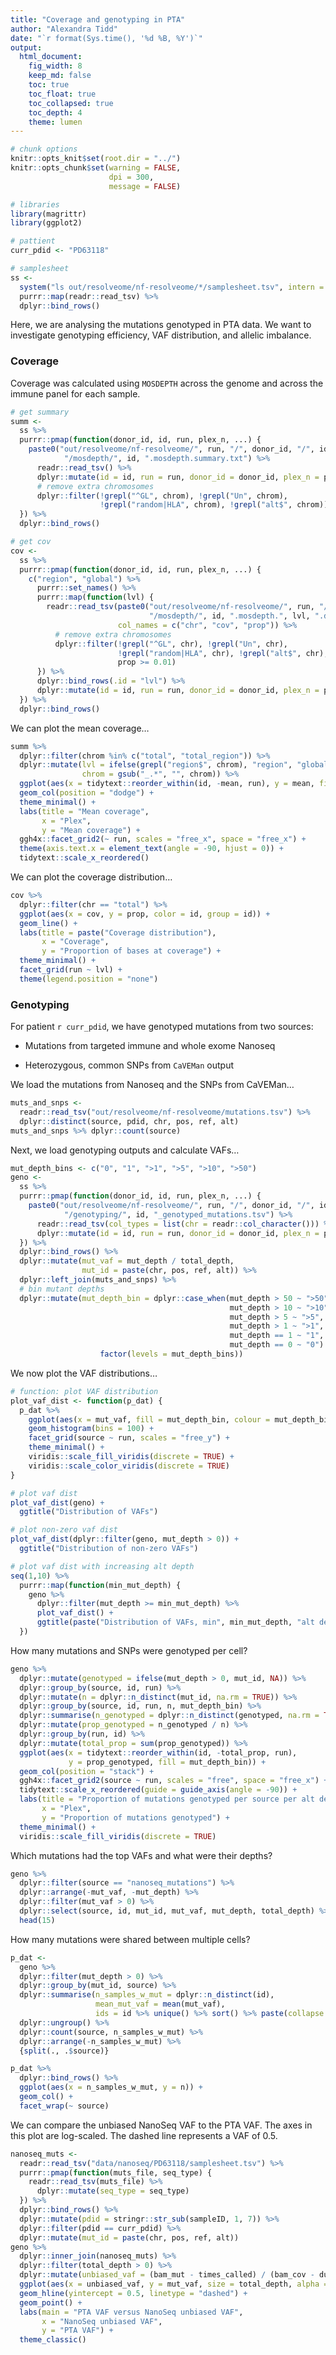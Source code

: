 ```yaml
---
title: "Coverage and genotyping in PTA"
author: "Alexandra Tidd"
date: "`r format(Sys.time(), '%d %B, %Y')`"
output:
  html_document:
    fig_width: 8
    keep_md: false
    toc: true
    toc_float: true
    toc_collapsed: true
    toc_depth: 4
    theme: lumen
---
```


```r
# chunk options
knitr::opts_knit$set(root.dir = "../")
knitr::opts_chunk$set(warning = FALSE,
                      dpi = 300,
                      message = FALSE)

# libraries
library(magrittr)
library(ggplot2)

# pattient
curr_pdid <- "PD63118"

# samplesheet
ss <-
  system("ls out/resolveome/nf-resolveome/*/samplesheet.tsv", intern = TRUE) %>%
  purrr::map(readr::read_tsv) %>%
  dplyr::bind_rows()
```

Here, we are analysing the mutations genotyped in PTA data. We want to 
investigate genotyping efficiency, VAF distribution, and allelic imbalance.

### Coverage

Coverage was calculated using `MOSDEPTH` across the genome and across the immune 
panel for each sample.

```r
# get summary
summ <-
  ss %>%
  purrr::pmap(function(donor_id, id, run, plex_n, ...) {
    paste0("out/resolveome/nf-resolveome/", run, "/", donor_id, "/", id,
            "/mosdepth/", id, ".mosdepth.summary.txt") %>%
      readr::read_tsv() %>%
      dplyr::mutate(id = id, run = run, donor_id = donor_id, plex_n = plex_n) %>%
      # remove extra chromosomes
      dplyr::filter(!grepl("^GL", chrom), !grepl("Un", chrom),
                    !grepl("random|HLA", chrom), !grepl("alt$", chrom))
  }) %>%
  dplyr::bind_rows() 

# get cov
cov <-
  ss %>%
  purrr::pmap(function(donor_id, id, run, plex_n, ...) {
    c("region", "global") %>%
      purrr::set_names() %>%
      purrr::map(function(lvl) {
        readr::read_tsv(paste0("out/resolveome/nf-resolveome/", run, "/", donor_id, "/", id,
                               "/mosdepth/", id, ".mosdepth.", lvl, ".dist.txt"),
                        col_names = c("chr", "cov", "prop")) %>%
          # remove extra chromosomes
          dplyr::filter(!grepl("^GL", chr), !grepl("Un", chr),
                        !grepl("random|HLA", chr), !grepl("alt$", chr),
                        prop >= 0.01)
      }) %>%
      dplyr::bind_rows(.id = "lvl") %>%
      dplyr::mutate(id = id, run = run, donor_id = donor_id, plex_n = plex_n)
  }) %>%
  dplyr::bind_rows()
```

We can plot the mean coverage...

```r
summ %>%
  dplyr::filter(chrom %in% c("total", "total_region")) %>%
  dplyr::mutate(lvl = ifelse(grepl("region$", chrom), "region", "global"),
                chrom = gsub("_.*", "", chrom)) %>%
  ggplot(aes(x = tidytext::reorder_within(id, -mean, run), y = mean, fill = lvl)) +
  geom_col(position = "dodge") +
  theme_minimal() +
  labs(title = "Mean coverage",
       x = "Plex",
       y = "Mean coverage") +
  ggh4x::facet_grid2(~ run, scales = "free_x", space = "free_x") +
  theme(axis.text.x = element_text(angle = -90, hjust = 0)) +
  tidytext::scale_x_reordered()
```

We can plot the coverage distribution...

```r
cov %>%
  dplyr::filter(chr == "total") %>%
  ggplot(aes(x = cov, y = prop, color = id, group = id)) +
  geom_line() +
  labs(title = paste("Coverage distribution"),
       x = "Coverage",
       y = "Proportion of bases at coverage") +
  theme_minimal() +
  facet_grid(run ~ lvl) +
  theme(legend.position = "none")
```

### Genotyping

For patient `r curr_pdid`, we have genotyped mutations from two sources:

- Mutations from targeted immune and whole exome Nanoseq

- Heterozygous, common SNPs from `CaVEMan` output

We load the mutations from Nanoseq and the SNPs from CaVEMan...

```r
muts_and_snps <-
  readr::read_tsv("out/resolveome/nf-resolveome/mutations.tsv") %>%
  dplyr::distinct(source, pdid, chr, pos, ref, alt)
muts_and_snps %>% dplyr::count(source)
```

Next, we load genotyping outputs and calculate VAFs...

```r
mut_depth_bins <- c("0", "1", ">1", ">5", ">10", ">50")
geno <-
  ss %>%
  purrr::pmap(function(donor_id, id, run, plex_n, ...) {
    paste0("out/resolveome/nf-resolveome/", run, "/", donor_id, "/", id,
            "/genotyping/", id, "_genotyped_mutations.tsv") %>%
      readr::read_tsv(col_types = list(chr = readr::col_character())) %>%
      dplyr::mutate(id = id, run = run, donor_id = donor_id, plex_n = plex_n)
  }) %>%
  dplyr::bind_rows() %>%
  dplyr::mutate(mut_vaf = mut_depth / total_depth,
                mut_id = paste(chr, pos, ref, alt)) %>%
  dplyr::left_join(muts_and_snps) %>%
  # bin mutant depths
  dplyr::mutate(mut_depth_bin = dplyr::case_when(mut_depth > 50 ~ ">50",
                                                 mut_depth > 10 ~ ">10",
                                                 mut_depth > 5 ~ ">5",
                                                 mut_depth > 1 ~ ">1",
                                                 mut_depth == 1 ~ "1",
                                                 mut_depth == 0 ~ "0") %>%
                    factor(levels = mut_depth_bins))
```

We now plot the VAF distributions...

```r
# function: plot VAF distribution
plot_vaf_dist <- function(p_dat) {
  p_dat %>%
    ggplot(aes(x = mut_vaf, fill = mut_depth_bin, colour = mut_depth_bin)) +
    geom_histogram(bins = 100) +
    facet_grid(source ~ run, scales = "free_y") +
    theme_minimal() +
    viridis::scale_fill_viridis(discrete = TRUE) +
    viridis::scale_color_viridis(discrete = TRUE)
}

# plot vaf dist
plot_vaf_dist(geno) +
  ggtitle("Distribution of VAFs")

# plot non-zero vaf dist
plot_vaf_dist(dplyr::filter(geno, mut_depth > 0)) +
  ggtitle("Distribution of non-zero VAFs")

# plot vaf dist with increasing alt depth
seq(1,10) %>%
  purrr::map(function(min_mut_depth) {
    geno %>%
      dplyr::filter(mut_depth >= min_mut_depth) %>%
      plot_vaf_dist() +
      ggtitle(paste("Distribution of VAFs, min", min_mut_depth, "alt depth"))
  })
```

How many mutations and SNPs were genotyped per cell?

```r
geno %>%
  dplyr::mutate(genotyped = ifelse(mut_depth > 0, mut_id, NA)) %>%
  dplyr::group_by(source, id, run) %>%
  dplyr::mutate(n = dplyr::n_distinct(mut_id, na.rm = TRUE)) %>%
  dplyr::group_by(source, id, run, n, mut_depth_bin) %>%
  dplyr::summarise(n_genotyped = dplyr::n_distinct(genotyped, na.rm = TRUE)) %>%
  dplyr::mutate(prop_genotyped = n_genotyped / n) %>%
  dplyr::group_by(run, id) %>%
  dplyr::mutate(total_prop = sum(prop_genotyped)) %>%
  ggplot(aes(x = tidytext::reorder_within(id, -total_prop, run),
             y = prop_genotyped, fill = mut_depth_bin)) +
  geom_col(position = "stack") +
  ggh4x::facet_grid2(source ~ run, scales = "free", space = "free_x") +
  tidytext::scale_x_reordered(guide = guide_axis(angle = -90)) +
  labs(title = "Proportion of mutations genotyped per source per alt depth",
       x = "Plex",
       y = "Proportion of mutations genotyped") +
  theme_minimal() +
  viridis::scale_fill_viridis(discrete = TRUE)
```

Which mutations had the top VAFs and what were their depths?

```r
geno %>%
  dplyr::filter(source == "nanoseq_mutations") %>%
  dplyr::arrange(-mut_vaf, -mut_depth) %>%
  dplyr::filter(mut_vaf > 0) %>%
  dplyr::select(source, id, mut_id, mut_vaf, mut_depth, total_depth) %>%
  head(15)
```

How many mutations were shared between multiple cells?

```r
p_dat <-
  geno %>%
  dplyr::filter(mut_depth > 0) %>%
  dplyr::group_by(mut_id, source) %>%
  dplyr::summarise(n_samples_w_mut = dplyr::n_distinct(id),
                   mean_mut_vaf = mean(mut_vaf),
                   ids = id %>% unique() %>% sort() %>% paste(collapse = ",")) %>%
  dplyr::ungroup() %>%
  dplyr::count(source, n_samples_w_mut) %>%
  dplyr::arrange(-n_samples_w_mut) %>%
  {split(., .$source)}

p_dat %>%
  dplyr::bind_rows() %>%
  ggplot(aes(x = n_samples_w_mut, y = n)) +
  geom_col() +
  facet_wrap(~ source)
```

We can compare the unbiased NanoSeq VAF to the PTA VAF. The axes in this plot 
are log-scaled. The dashed line represents a VAF of 0.5.

```r
nanoseq_muts <-
  readr::read_tsv("data/nanoseq/PD63118/samplesheet.tsv") %>%
  purrr::pmap(function(muts_file, seq_type) {
    readr::read_tsv(muts_file) %>%
      dplyr::mutate(seq_type = seq_type)
  }) %>%
  dplyr::bind_rows() %>%
  dplyr::mutate(pdid = stringr::str_sub(sampleID, 1, 7)) %>%
  dplyr::filter(pdid == curr_pdid) %>%
  dplyr::mutate(mut_id = paste(chr, pos, ref, alt))
geno %>%
  dplyr::inner_join(nanoseq_muts) %>%
  dplyr::filter(total_depth > 0) %>%
  dplyr::mutate(unbiased_vaf = (bam_mut - times_called) / (bam_cov - duplex_cov)) %>%
  ggplot(aes(x = unbiased_vaf, y = mut_vaf, size = total_depth, alpha = total_depth)) +
  geom_hline(yintercept = 0.5, linetype = "dashed") +
  geom_point() +
  labs(main = "PTA VAF versus NanoSeq unbiased VAF",
       x = "NanoSeq unbiased VAF",
       y = "PTA VAF") +
  theme_classic()
```

